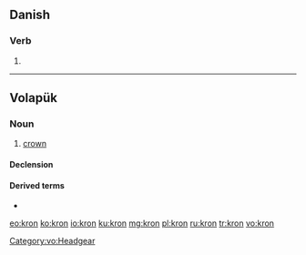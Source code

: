 ==Danish==

===Verb===
{{head|da|verb form}}

# {{imperative of|krone|lang=da}}

----

==Volapük==

===Noun===
{{vo-noun}}
 
# [[crown]]

====Declension====
{{vo-decl-noun}}

====Derived terms====
* {{l|vo|kronön}}

[[Category:vo:Headgear]]

[[eo:kron]]
[[ko:kron]]
[[io:kron]]
[[ku:kron]]
[[mg:kron]]
[[pl:kron]]
[[ru:kron]]
[[tr:kron]]
[[vo:kron]]